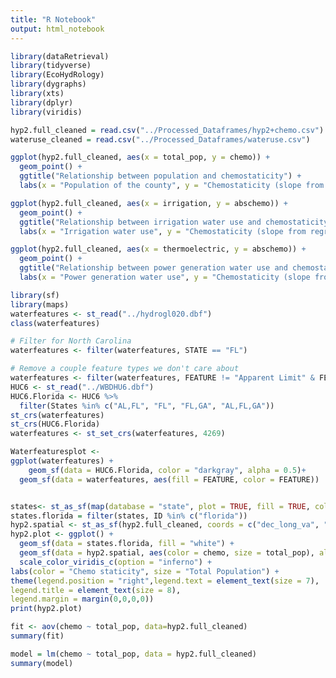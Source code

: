 ```yaml
---
title: "R Notebook"
output: html_notebook
---
```

```r
library(dataRetrieval)
library(tidyverse)
library(EcoHydRology)
library(dygraphs)
library(xts)
library(dplyr)
library(viridis)
```

```r
hyp2.full_cleaned = read.csv("../Processed_Dataframes/hyp2+chemo.csv")
wateruse_cleaned = read.csv("../Processed_Dataframes/wateruse.csv")

```

```r
ggplot(hyp2.full_cleaned, aes(x = total_pop, y = chemo)) +
  geom_point() +
  ggtitle("Relationship between population and chemostaticity") +
  labs(x = "Population of the county", y = "Chemostaticity (slope from regression)")

ggplot(hyp2.full_cleaned, aes(x = irrigation, y = abschemo)) +
  geom_point() +
  ggtitle("Relationship between irrigation water use and chemostaticity") +
  labs(x = "Irrigation water use", y = "Chemostaticity (slope from regression)")

ggplot(hyp2.full_cleaned, aes(x = thermoelectric, y = abschemo)) +
  geom_point() +
  ggtitle("Relationship between power generation water use and chemostaticity") +
  labs(x = "Power generation water use", y = "Chemostaticity (slope from regression)")
```


```r
library(sf)
library(maps)
waterfeatures <- st_read("../hydrogl020.dbf")
class(waterfeatures)

# Filter for North Carolina
waterfeatures <- filter(waterfeatures, STATE == "FL")

# Remove a couple feature types we don't care about
waterfeatures <- filter(waterfeatures, FEATURE != "Apparent Limit" & FEATURE != "Closure Line")
HUC6 <- st_read("../WBDHU6.dbf")
HUC6.Florida <- HUC6 %>%
  filter(States %in% c("AL,FL", "FL", "FL,GA", "AL,FL,GA"))
st_crs(waterfeatures)
st_crs(HUC6.Florida)
waterfeatures <- st_set_crs(waterfeatures, 4269)

Waterfeaturesplot <- 
ggplot(waterfeatures) +
    geom_sf(data = HUC6.Florida, color = "darkgray", alpha = 0.5)+
  geom_sf(data = waterfeatures, aes(fill = FEATURE, color = FEATURE)) 


states<- st_as_sf(map(database = "state", plot = TRUE, fill = TRUE, col = "white")) 
states.florida = filter(states, ID %in% c("florida"))
hyp2.spatial <- st_as_sf(hyp2.full_cleaned, coords = c("dec_long_va", "dec_lat_va"), crs = 4326)
hyp2.plot <- ggplot() +
  geom_sf(data = states.florida, fill = "white") +
  geom_sf(data = hyp2.spatial, aes(color = chemo, size = total_pop), alpha = 0.5, show.legend = "point") +
  scale_color_viridis_c(option = "inferno") +
labs(color = "Chemo staticity", size = "Total Population") +
theme(legend.position = "right",legend.text = element_text(size = 7),
legend.title = element_text(size = 8),
legend.margin = margin(0,0,0,0))
print(hyp2.plot)
```
```r
fit <- aov(chemo ~ total_pop, data=hyp2.full_cleaned)
summary(fit)
```

```r
model = lm(chemo ~ total_pop, data = hyp2.full_cleaned)
summary(model)
```

